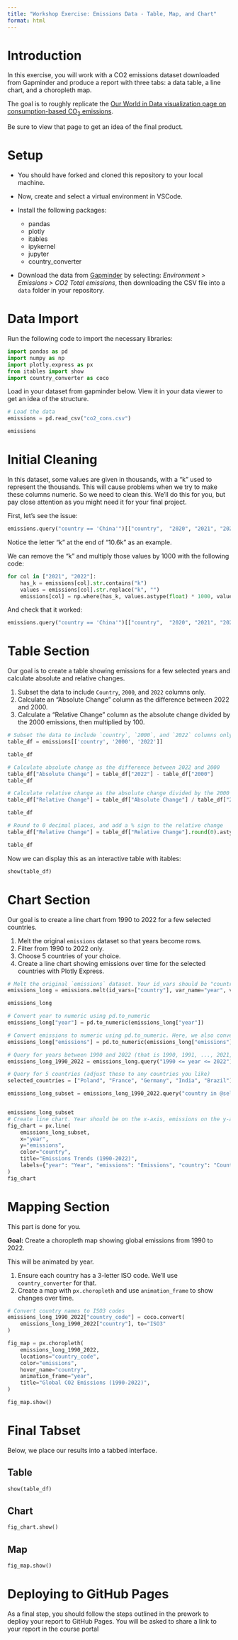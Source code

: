 ```yaml
---
title: "Workshop Exercise: Emissions Data - Table, Map, and Chart"
format: html
---
```


# Introduction

In this exercise, you will work with a CO2 emissions dataset downloaded from Gapminder and produce a report with three tabs: a data table, a line chart, and a choropleth map. 

The goal is to roughly replicate the [Our World in Data visualization page on consumption-based CO<sub>2</sub> emissions](https://ourworldindata.org/grapher/consumption-co2-emissions?tab=table&time=2000..2022).

Be sure to view that page to get an idea of the final product.

# Setup

- You should have forked and cloned this repository to your local machine.

- Now, create and select a virtual environment in VSCode.

- Install the following packages: 
  - pandas
  - plotly
  - itables
  - ipykernel
  - jupyter
  - country_converter

- Download the data from [Gapminder](https://www.gapminder.org/data/) by selecting: *Environment > Emissions > CO2 Total emissions*, then downloading the CSV file into a `data` folder in your repository.

# Data Import

Run the following code to import the necessary libraries:

```python
import pandas as pd
import numpy as np
import plotly.express as px
from itables import show
import country_converter as coco
```

Load in your dataset from gapminder below. View it in your data viewer to get an idea of the structure.

```python
# Load the data
emissions = pd.read_csv("co2_cons.csv")
```

```python
emissions
```

# Initial Cleaning

In this dataset, some values are given in thousands, with a "k" used to represent the thousands. This will cause problems when we try to make these columns numeric. So we need to clean this. We'll do this for you, but pay close attention as you might need it for your final project.

First, let's see the issue:

```python
emissions.query("country == 'China'")[["country",  "2020", "2021", "2022"]]
```

Notice the letter "k" at the end of "10.6k" as an example.

We can remove the "k" and multiply those values by 1000 with the following code:

```python
for col in ["2021", "2022"]:
    has_k = emissions[col].str.contains("k")
    values = emissions[col].str.replace("k", "")
    emissions[col] = np.where(has_k, values.astype(float) * 1000, values.astype(float))
```

And check that it worked:

```python
emissions.query("country == 'China'")[["country",  "2020", "2021", "2022"]]
```

# Table Section

Our goal is to create a table showing emissions for a few selected years and calculate absolute and relative changes.

1. Subset the data to include `Country`, `2000`, and `2022` columns only.
2. Calculate an "Absolute Change" column as the difference between 2022 and 2000.
3. Calculate a "Relative Change" column as the absolute change divided by the 2000 emissions, then multiplied by 100.

```python
# Subset the data to include `country`, `2000`, and `2022` columns only.
table_df = emissions[['country', '2000', '2022']]

table_df

# Calculate absolute change as the difference between 2022 and 2000
table_df["Absolute Change"] = table_df["2022"] - table_df["2000"]
table_df

# Calculate relative change as the absolute change divided by the 2000 emissions, then multiplied by 100
table_df["Relative Change"] = table_df["Absolute Change"] / table_df["2000"] * 100

table_df

# Round to 0 decimal places, and add a % sign to the relative change
table_df["Relative Change"] = table_df["Relative Change"].round(0).astype(str) + "%"

table_df
```

Now we can display this as an interactive table with itables:

```python
show(table_df)
```

# Chart Section

Our goal is to create a line chart from 1990 to 2022 for a few selected countries.

1. Melt the original `emissions` dataset so that years become rows.
2. Filter from 1990 to 2022 only.
3. Choose 5 countries of your choice.
4. Create a line chart showing emissions over time for the selected countries with Plotly Express.

```python
# Melt the original `emissions` dataset. Your id_vars should be "country", your var_name should be "year" and your value_name should be "emissions".
emissions_long = emissions.melt(id_vars=["country"], var_name="year", value_name="emissions")

emissions_long

# Convert year to numeric using pd.to_numeric
emissions_long["year"] = pd.to_numeric(emissions_long["year"])

# Convert emissions to numeric using pd.to_numeric. Here, we also convert dashes to the minus sign
emissions_long["emissions"] = pd.to_numeric(emissions_long["emissions"].astype(str).str.replace("−", "-"))

# Query for years between 1990 and 2022 (that is 1990, 1991, ..., 2021, 2022)
emissions_long_1990_2022 = emissions_long.query("1990 <= year <= 2022")

# Query for 5 countries (adjust these to any countries you like)
selected_countries = ["Poland", "France", "Germany", "India", "Brazil"]

emissions_long_subset = emissions_long_1990_2022.query("country in @selected_countries")


emissions_long_subset
# Create line chart. Year should be on the x-axis, emissions on the y-axis, and color should be by country.
fig_chart = px.line(
    emissions_long_subset, 
    x="year", 
    y="emissions", 
    color="country", 
    title="Emissions Trends (1990-2022)",
    labels={"year": "Year", "emissions": "Emissions", "country": "Country"}
)
fig_chart

```


# Mapping Section

This part is done for you.

**Goal:** Create a choropleth map showing global emissions from 1990 to 2022.  

This will be animated by year.

1. Ensure each country has a 3-letter ISO code. We'll use `country_converter` for that.
2. Create a map with `px.choropleth` and use `animation_frame` to show changes over time.

```python
# Convert country names to ISO3 codes
emissions_long_1990_2022["country_code"] = coco.convert(
    emissions_long_1990_2022["country"], to="ISO3"
)

fig_map = px.choropleth(
    emissions_long_1990_2022,
    locations="country_code",
    color="emissions",
    hover_name="country",
    animation_frame="year",
    title="Global CO2 Emissions (1990-2022)",
)

fig_map.show()
```


# Final Tabset

Below, we place our results into a tabbed interface.

::: {.panel-tabset}

## Table

```python
show(table_df)
```

## Chart

```python
fig_chart.show()
```

## Map

```python
fig_map.show()
```

:::

# Deploying to GitHub Pages

As a final step, you should follow the steps outlined in the prework to deplioy your report to GitHub Pages. You will be asked to share a link to your report in the course portal
